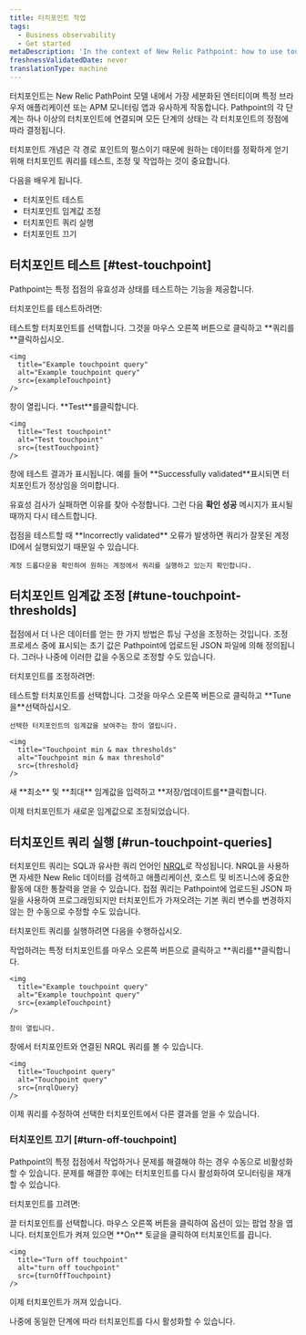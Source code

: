 ```yaml
---
title: 터치포인트 작업
tags:
  - Business observability
  - Get started
metaDescription: 'In the context of New Relic Pathpoint: how to use touchpoints. Learn how to test and tune touchpoints to fit your business journey''s need.'
freshnessValidatedDate: never
translationType: machine
---
```


 




터치포인트는 New Relic PathPoint 모델 내에서 가장 세분화된 엔터티이며 특정 브라우저 애플리케이션 또는 APM 모니터링 앱과 유사하게 작동합니다. Pathpoint의 각 단계는 하나 이상의 터치포인트에 연결되며 모든 단계의 상태는 각 터치포인트의 정점에 따라 결정됩니다.

터치포인트 개념은 각 경로 포인트의 펄스이기 때문에 원하는 데이터를 정확하게 얻기 위해 터치포인트 쿼리를 테스트, 조정 및 작업하는 것이 중요합니다.

다음을 배우게 됩니다.

* 터치포인트 테스트
* 터치포인트 임계값 조정
* 터치포인트 쿼리 실행
* 터치포인트 끄기

## 터치포인트 테스트 [#test-touchpoint]

Pathpoint는 특정 접점의 유효성과 상태를 테스트하는 기능을 제공합니다.

터치포인트를 테스트하려면:

<Steps>
  <Step>
    테스트할 터치포인트를 선택합니다. 그것을 마우스 오른쪽 버튼으로 클릭하고 **쿼리를**클릭하십시오.

    <img
      title="Example touchpoint query"
      alt="Example touchpoint query"
      src={exampleTouchpoint}
    />
  </Step>

  <Step>
    창이 열립니다. **Test**를클릭합니다.

    <img
      title="Test touchpoint"
      alt="Test touchpoint"
      src={testTouchpoint}
    />
  </Step>

  <Step>
    창에 테스트 결과가 표시됩니다. 예를 들어 **Successfully validated**표시되면 터치포인트가 정상임을 의미합니다.
  </Step>

  유효성 검사가 실패하면 이유를 찾아 수정합니다. 그런 다음 **확인 성공** 메시지가 표시될 때까지 다시 테스트합니다.

  <Callout variant="important">
    접점을 테스트할 때 **Incorrectly validated** 오류가 발생하면 쿼리가 잘못된 계정 ID에서 실행되었기 때문일 수 있습니다.

    계정 드롭다운을 확인하여 원하는 계정에서 쿼리를 실행하고 있는지 확인합니다.
  </Callout>
</Steps>

## 터치포인트 임계값 조정 [#tune-touchpoint-thresholds]

접점에서 더 나은 데이터를 얻는 한 가지 방법은 튜닝 구성을 조정하는 것입니다. 조정 프로세스 중에 표시되는 초기 값은 Pathpoint에 업로드된 JSON 파일에 의해 정의됩니다. 그러나 나중에 이러한 값을 수동으로 조정할 수도 있습니다.

터치포인트를 조정하려면:

<Steps>
  <Step>
    테스트할 터치포인트를 선택합니다. 그것을 마우스 오른쪽 버튼으로 클릭하고 **Tune 을**선택하십시오.

    선택한 터치포인트의 임계값을 보여주는 창이 열립니다.

    <img
      title="Touchpoint min & max thresholds"
      alt="Touchpoint min & max threshold"
      src={threshold}
    />
  </Step>

  <Step>
    새 **최소** 및 **최대** 임계값을 입력하고 **저장/업데이트를**클릭합니다.
  </Step>

  이제 터치포인트가 새로운 임계값으로 조정되었습니다.
</Steps>

## 터치포인트 쿼리 실행 [#run-touchpoint-queries]

터치포인트 쿼리는 SQL과 유사한 쿼리 언어인 [NRQL](/docs/query-your-data/nrql-new-relic-query-language/get-started/introduction-nrql-new-relics-query-language)로 작성됩니다. NRQL을 사용하면 자세한 New Relic 데이터를 검색하고 애플리케이션, 호스트 및 비즈니스에 중요한 활동에 대한 통찰력을 얻을 수 있습니다. 접점 쿼리는 Pathpoint에 업로드된 JSON 파일을 사용하여 프로그래밍되지만 터치포인트가 가져오려는 기본 쿼리 변수를 변경하지 않는 한 수동으로 수정할 수도 있습니다.

터치포인트 쿼리를 실행하려면 다음을 수행하십시오.

<Steps>
  <Step>
    작업하려는 특정 터치포인트를 마우스 오른쪽 버튼으로 클릭하고 **쿼리를**클릭합니다.

    <img
      title="Example touchpoint query"
      alt="Example touchpoint query"
      src={exampleTouchpoint}
    />

    창이 열립니다.
  </Step>

  <Step>
    창에서 터치포인트와 연결된 NRQL 쿼리를 볼 수 있습니다.

    <img
      title="Touchpoint query"
      alt="Touchpoint query"
      src={nrqlQuery}
    />
  </Step>

  이제 쿼리를 수정하여 선택한 터치포인트에서 다른 결과를 얻을 수 있습니다.
</Steps>

### 터치포인트 끄기 [#turn-off-touchpoint]

Pathpoint의 특정 접점에서 작업하거나 문제를 해결해야 하는 경우 수동으로 비활성화할 수 있습니다. 문제를 해결한 후에는 터치포인트를 다시 활성화하여 모니터링을 재개할 수 있습니다.

터치포인트를 끄려면:

<Steps>
  <Step>
    끌 터치포인트를 선택합니다. 마우스 오른쪽 버튼을 클릭하여 옵션이 있는 팝업 창을 엽니다.
  </Step>

  <Step>
    터치포인트가 켜져 있으면 **On** 토글을 클릭하여 터치포인트를 끕니다.

    <img
      title="Turn off touchpoint"
      alt="turn off touchpoint"
      src={turnOffTouchpoint}
    />
  </Step>

  이제 터치포인트가 꺼져 있습니다.

  나중에 동일한 단계에 따라 터치포인트를 다시 활성화할 수 있습니다.
</Steps>